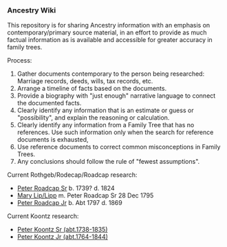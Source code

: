 === Ancestry Wiki ===
This repository is for sharing Ancestry information with an emphasis on contemporary/primary source material, in an effort to provide as much factual information as is available and accessible for greater accuracy in family trees.

Process:
# Gather documents contemporary to the person being researched:  Marriage records, deeds, wills, tax records, etc.
# Arrange a timeline of facts based on the documents.
# Provide a biography with "just enough" narrative language to connect the documented facts.
# Clearly identify any information that is an estimate or guess or "possibility", and explain the reasoning or calculation.
# Clearly identify any information from a Family Tree that has no references.  Use such information only when the search for reference documents is exhausted,
# Use reference documents to correct common misconceptions in Family Trees.
# Any conclusions should follow the rule of "fewest assumptions".

Current Rothgeb/Rodecap/Roadcap research:
* [[Rothgeb/Rothgeb-117.wikitext|Peter Roadcap Sr]] b. 1739? d. 1824
* [[Rothgeb/Lipp-177.wikitext|Mary Lip/Lipp]] m. Peter Roadcap Sr 28 Dec 1795
* [[Rothgeb/Rothgeb-184.wikitext|Peter Roadcap Jr]] b. Abt 1797 d. 1869

Current Koontz research:
* [[Koontz/Koontz-229.wikitext|Peter Koontz Sr (abt.1738-1835)]]
* [[Koontz/Koontz-1153.wikitext|Peter Koontz Jr (abt.1764-1844)]]